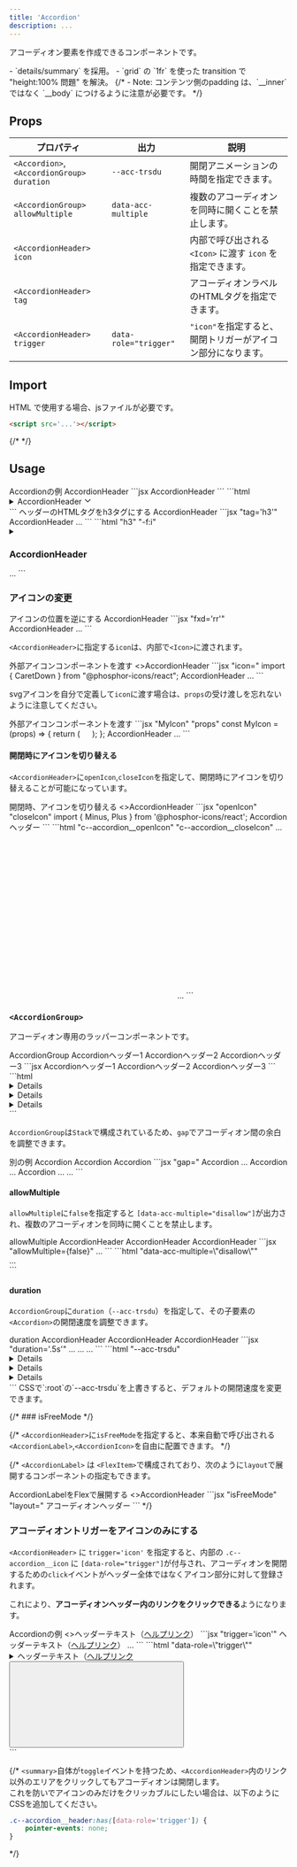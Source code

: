 ```yaml
---
title: 'Accordion'
description: ...
---
```




アコーディオン要素を作成できるコンポーネントです。


<Note title='実装方法について' type='info'>
- `details/summary` を採用。
- `grid` の `1fr` を使った transition で "height:100% 問題" を解決。
	{/* - Note: コンテンツ側のpadding は、`__inner` ではなく `__body` につけるように注意が必要です。 */}
</Note>


## Props

| プロパティ | 出力 | 説明 | 
|---|---|---|
| <PropBadge>`<Accordion>`</PropBadge>,<PropBadge>`<AccordionGroup>`</PropBadge><br/>`duration` | <PropBadge type="cssvar">`--acc-trsdu`</PropBadge> | 開閉アニメーションの時間を指定できます。 |
| <PropBadge>`<AccordionGroup>`</PropBadge><br/>`allowMultiple` | <PropBadge type="attr">`data-acc-multiple`</PropBadge> | 複数のアコーディオンを同時に開くことを禁止します。 |
| <PropBadge>`<AccordionHeader>`</PropBadge><br/>`icon` || 内部で呼び出される`<Icon>` に渡す `icon` を指定できます。 |
| <PropBadge>`<AccordionHeader>`</PropBadge><br/>`tag` || アコーディオンラベルのHTMLタグを指定できます。 |
| <PropBadge>`<AccordionHeader>`</PropBadge><br/>`trigger` | <PropBadge type="attr">`data-role="trigger"`</PropBadge> | `"icon"`を指定すると、 開閉トリガーがアイコン部分になります。|



## Import

<ImportCode component='Accordion, AccordionHeader, AccordionBody' />


HTML で使用する場合、jsファイルが必要です。

```html
<script src='...'></script>
```
{/* <script src="index.js" type="module"></script> */}


## Usage

<Preview>
	<PreviewTitle>Accordionの例</PreviewTitle>
	<PreviewArea p='30'>
		<Accordion>
			<AccordionHeader>AccordionHeader</AccordionHeader>
			<AccordionBody mbs='20'>
				<DammyText length="l" />
			</AccordionBody>
		</Accordion>
	</PreviewArea>
	<PreviewCode slot='tab' label='JSX'>
```jsx
<Accordion>
	<AccordionHeader>AccordionHeader</AccordionHeader>
	<AccordionBody mbs='20'>
		<DammyText length="l" />
	</AccordionBody>
</Accordion>
```
	</PreviewCode>
	<PreviewCode slot='tab' label='HTML'>
```html
<details class="c--accordion">
	<summary class="c--accordion__header l--flex -ai:c">
		<span class="c--accordion__label -fx:1">AccordionHeader</span>
		<span class="c--accordion__icon -d:if">
			<svg xmlns="http://www.w3.org/2000/svg" viewBox="0 0 256 256" width="1em" height="1em" fill="currentColor" focusable="false" class="a--icon" aria-hidden="true"> <path d="M216.49,104.49l-80,80a12,12,0,0,1-17,0l-80-80a12,12,0,0,1,17-17L128,159l71.51-71.52a12,12,0,0,1,17,17Z"></path></svg>
		</span>
	</summary>
	<div class="c--accordion__body l--grid -mbs:20">
		<div class="c--accordion__inner -ov:h">
			<p>Lorem ipsum...</p>
		</div>
	</div>
</details>
```
	</PreviewCode>
</Preview>


<Preview>
	<PreviewTitle>ヘッダーのHTMLタグをh3タグにする</PreviewTitle>
	<PreviewArea p='30'>
		<Accordion>
			<AccordionHeader tag='h3'>AccordionHeader</AccordionHeader>
			<AccordionBody mbs='20'>
				<DammyText length="l" />
			</AccordionBody>
		</Accordion>
	</PreviewArea>
	<PreviewCode slot='tab' label='JSX'>
	```jsx "tag='h3'"
	<Accordion>
		<AccordionHeader tag='h3'>AccordionHeader</AccordionHeader>
		<AccordionBody mbs='20'>...</AccordionBody>
	</Accordion>
	```
	</PreviewCode>
	<PreviewCode slot='tab' label='HTML'>
	```html "h3" "-f:i"
	<details class="c--accordion">
		<summary class="c--accordion__header l--flex -ai:c">
			<h3 class="c--accordion__label -f:i -fx:1">AccordionHeader</h3>
			...
	```
	</PreviewCode>
</Preview>


### アイコンの変更

<Preview>
	<PreviewTitle>アイコンの位置を逆にする</PreviewTitle>
	<PreviewArea p='30'>
		<Accordion>
			<AccordionHeader fxd='rr'>AccordionHeader</AccordionHeader>
			<AccordionBody mbs='20'>
				<DammyText length="l" />
			</AccordionBody>
		</Accordion>
	</PreviewArea>
	<PreviewCode>
```jsx "fxd='rr'"
<Accordion>
	<AccordionHeader fxd='rr'>AccordionHeader</AccordionHeader>
	<AccordionBody mbs='20'>...</AccordionBody>
</Accordion>
```
	</PreviewCode>
</Preview>

`<AccordionHeader>`に指定する`icon`は、内部で`<Icon>`に渡されます。

<Preview>
	<PreviewTitle>外部アイコンコンポーネントを渡す</PreviewTitle>
	<PreviewArea p='30'>
		<Accordion>
			<AccordionHeader icon={{as:CaretDown, weight:'fill'}}>
				<>AccordionHeader</>
			</AccordionHeader>
			<AccordionBody mbs='20'>
				<DammyText length="l" />
			</AccordionBody>
		</Accordion>
	</PreviewArea>
	<PreviewCode>
```jsx "icon="
import { CaretDown } from "@phosphor-icons/react";

<Accordion>
	<AccordionHeader icon={{as:CaretDown, weight:'fill'}}>AccordionHeader</AccordionHeader>
	<AccordionBody mbs='20'>...</AccordionBody>
</Accordion>
```
	</PreviewCode>
</Preview>

svgアイコンを自分で定義して`icon`に渡す場合は、`props`の受け渡しを忘れないように注意してください。

<Preview>
	<PreviewTitle>外部アイコンコンポーネントを渡す</PreviewTitle>
	<PreviewCode>
```jsx "MyIcon" "props"
const MyIcon = (props) => {
	return (
		<svg
			xmlns="http://www.w3.org/2000/svg" 
			viewBox="0 0 24 24"
			width='1em'
			height='1em'
			{...props}
		>...</svg>
	);
};

<Accordion>
	<AccordionHeader icon={MyIcon}>AccordionHeader</AccordionHeader>
	<AccordionBody mbs='20'>...</AccordionBody>
</Accordion>
```
	</PreviewCode>
</Preview>

#### 開閉時にアイコンを切り替える

`<AccordionHeader>`に`openIcon`,`closeIcon`を指定して、開閉時にアイコンを切り替えることが可能になっています。

<Preview>
	<PreviewTitle>開閉時、アイコンを切り替える</PreviewTitle>
	<PreviewArea p='30'>
		<Accordion>
			<AccordionHeader openIcon={{as:Plus, weight:'bold'}} closeIcon={{as:Minus, weight:'bold'}}>
				<>AccordionHeader</>
			</AccordionHeader>
			<AccordionBody mbs='20'>
				<DammyText />
			</AccordionBody>
		</Accordion>
	</PreviewArea>
	<PreviewCode slot='tab' label='JSX'>
```jsx "openIcon" "closeIcon"
import { Minus, Plus } from '@phosphor-icons/react';

<Accordion>
	<AccordionHeader openIcon={{as:Plus, weight:'bold'}} closeIcon={{as:Minus, weight:'bold'}}>
		Accordionヘッダー
	</AccordionHeader>
	<AccordionBody mbs='20'>
		<DammyText />
	</AccordionBody>
</Accordion>
```
	</PreviewCode>
		<PreviewCode slot='tab' label='HTML'>
```html "c--accordion__openIcon" "c--accordion__closeIcon"
...
		<span class="c--accordion__icon -d:if">
			<svg class="c--accordion__openIcon a--icon" ...>...</svg>
			<svg class="c--accordion__closeIcon a--icon" ...>...</svg>
		</span>
...
```
	</PreviewCode>
</Preview>



### `<AccordionGroup>`

アコーディオン専用のラッパーコンポーネントです。

<Preview>
	<PreviewTitle>AccordionGroup</PreviewTitle>
	<PreviewArea p={30}>
		<AccordionGroup hasDivider bd>
			<Accordion p='20'>
				<AccordionHeader>Accordionヘッダー1</AccordionHeader>
				<AccordionBody mbs='20'>
					<DammyText length="l" />
				</AccordionBody>
			</Accordion>
			<Accordion p='20'>
				<AccordionHeader>Accordionヘッダー2</AccordionHeader>
				<AccordionBody mbs='20'>
					<DammyText length="l" />
				</AccordionBody>
			</Accordion>
			<Accordion p='20'>
				<AccordionHeader>Accordionヘッダー3</AccordionHeader>
				<AccordionBody mbs='20'>
					<DammyText length="l" />
				</AccordionBody>
			</Accordion>
		</AccordionGroup>
	</PreviewArea>
	<PreviewCode slot='tab' label='JSX'>
		```jsx
		<AccordionGroup hasDivider bd>
			<Accordion p='20'>
				<AccordionHeader>Accordionヘッダー1</AccordionHeader>
				<AccordionBody mbs='20'>
					<DammyText length="l" />
				</AccordionBody>
			</Accordion>
			<Accordion p='20'>
				<AccordionHeader>Accordionヘッダー2</AccordionHeader>
				<AccordionBody mbs='20'>
					<DammyText length="l" />
				</AccordionBody>
			</Accordion>
			<Accordion p='20'>
				<AccordionHeader>Accordionヘッダー3</AccordionHeader>
				<AccordionBody mbs='20'>
					<DammyText length="l" />
				</AccordionBody>
			</Accordion>
		```
	</PreviewCode>
	<PreviewCode slot='tab' label='HTML'>
```html
<div class="c--accordionGroup l--stack has--divider -bd:">
	<details class="c--accordion -p:20">
		...
	</details>
	<details class="c--accordion -p:20">
		...
	</details>
	<details class="c--accordion -p:20">
		...
	</details>
</div>
```
	</PreviewCode>
</Preview>


`AccordionGroup`は`Stack`で構成されているため、`gap`でアコーディオン間の余白を調整できます。

<Preview>
	<PreviewTitle>別の例</PreviewTitle>
	<PreviewArea p={30}>
		<AccordionGroup gap='20'>
			<Accordion hasDivider bgc='base-2' bxsh='1' bdrs='m'>
				<AccordionHeader p='box'>Accordion</AccordionHeader>
				<AccordionBody p='box'>
					<DammyText length="l" />
				</AccordionBody>
			</Accordion>
			<Accordion hasDivider bgc='base-2' bxsh='1' bdrs='m'>
				<AccordionHeader p='box'>Accordion</AccordionHeader>
				<AccordionBody p='box'>
					<DammyText length="l" />
				</AccordionBody>
			</Accordion>
			<Accordion hasDivider bgc='base-2' bxsh='1' bdrs='m'>
				<AccordionHeader p='box'>Accordion</AccordionHeader>
				<AccordionBody  p='box'>
					<DammyText length="l" />
				</AccordionBody>
			</Accordion>
		</AccordionGroup>
	</PreviewArea>
	<PreviewCode>
```jsx "gap="
<AccordionGroup gap='20'>
	<Accordion hasDivider bgc='base-2' bxsh='1' bdrs='m'>
		<AccordionHeader p='box'>Accordion</AccordionHeader>
		<AccordionBody p='box'>...</AccordionBody>
	</Accordion>
	<Accordion hasDivider bgc='base-2' bxsh='1' bdrs='m'>
		<AccordionHeader p='box'>Accordion</AccordionHeader>
		<AccordionBody p='box'>...</AccordionBody>
	</Accordion>
	<Accordion hasDivider bgc='base-2' bxsh='1' bdrs='m'>
		<AccordionHeader p='box'>Accordion</AccordionHeader>
		<AccordionBody  p='box'>...</AccordionBody>
	</Accordion>
	...
</AccordionGroup>
```
	</PreviewCode>
</Preview>



#### allowMultiple


`allowMultiple`に`false`を指定すると `[data-acc-multiple="disallow"]`が出力され、複数のアコーディオンを同時に開くことを禁止します。

<Preview>
	<PreviewTitle>allowMultiple</PreviewTitle>
	<PreviewArea p={30}>
		<AccordionGroup hasDivider bd allowMultiple={false}>
			<Accordion p='20'>
				<AccordionHeader>AccordionHeader</AccordionHeader>
				<AccordionBody mbs='20'>
					<DammyText length="l" />
				</AccordionBody>
			</Accordion>
			<Accordion p='20'>
				<AccordionHeader>AccordionHeader</AccordionHeader>
				<AccordionBody mbs='20'>
					<DammyText length="l" />
				</AccordionBody>
			</Accordion>
			<Accordion p='20'>
				<AccordionHeader>AccordionHeader</AccordionHeader>
				<AccordionBody mbs='20'>
					<DammyText length="l" />
				</AccordionBody>
			</Accordion>
		</AccordionGroup>
	</PreviewArea>
	<PreviewCode slot='tab' label='JSX'>
```jsx "allowMultiple={false}"
<AccordionGroup hasDivider bd allowMultiple={false}>
	...
</AccordionGroup>
```
	</PreviewCode>
	<PreviewCode slot='tab' label='HTML'>
```html "data-acc-multiple=\"disallow\""
<div class="c--accordionGroup l--stack has--divider -bd:" data-acc-multiple="disallow">
	...
</div>
```
	</PreviewCode>
</Preview>


#### duration

`AccordionGroup`に`duration`（`--acc-trsdu`）を指定して、その子要素の`<Accordion>`の開閉速度を調整できます。

<Preview>
	<PreviewTitle>duration</PreviewTitle>
	<PreviewArea p={30}>
		<AccordionGroup hasDivider bd duration='.5s'>
			<Accordion p='20'>
				<AccordionHeader>AccordionHeader</AccordionHeader>
				<AccordionBody mbs='20'>
					<DammyText length="l" />
				</AccordionBody>
			</Accordion>
			<Accordion p='20'>
				<AccordionHeader>AccordionHeader</AccordionHeader>
				<AccordionBody mbs='20'>
					<DammyText length="l" />
				</AccordionBody>
			</Accordion>
			<Accordion p='20'>
				<AccordionHeader>AccordionHeader</AccordionHeader>
				<AccordionBody mbs='20'>
					<DammyText length="l" />
				</AccordionBody>
			</Accordion>
		</AccordionGroup>
	</PreviewArea>
	<PreviewCode slot='tab' label='JSX'>
```jsx "duration='.5s'"
<AccordionGroup duration='.5s' hasDivider bd>
	<Accordion>...</Accordion>
	<Accordion>...</Accordion>
	<Accordion>...</Accordion>
</AccordionGroup>
```
	</PreviewCode>
	<PreviewCode slot='tab' label='HTML'>
```html "--acc-trsdu"
<div class="c--accordionGroup l--stack has--divider -bd:" style="--acc-trsdu:.5s">
	<details class="c--accordion">...</details>
	<details class="c--accordion">...</details>
	<details class="c--accordion">...</details>
</div>
```
	</PreviewCode>
</Preview>


<Callout type='info'>
CSSで`:root`の`--acc-trsdu`を上書きすると、デフォルトの開閉速度を変更できます。
</Callout>


{/* ### isFreeMode */}

{/* `<AccordionHeader>`に`isFreeMode`を指定すると、本来自動で呼び出される`<AccordionLabel>`,`<AccordionIcon>`を自由に配置できます。 */}


{/* `<AccordionLabel>` は `<FlexItem>`で構成されており、次のように`layout`で展開するコンポーネントの指定もできます。

<Preview>
	<PreviewTitle>AccordionLabelをFlexで展開する</PreviewTitle>
	<PreviewArea p='30'>
		<Accordion>
			<AccordionHeader isFreeMode>
				<AccordionLabel layout={Flex} ai='c' gap='em3' tag='h3'>
					<><Icon as={Question} fz='2xl' />AccordionHeader</>
				</AccordionLabel>
				<AccordionIcon />
			</AccordionHeader>
			<AccordionBody mbs='20'>
				<DammyText length="l" />
			</AccordionBody>
		</Accordion>
	</PreviewArea>
	<PreviewCode>
```jsx "isFreeMode" "layout="
<Accordion>
	<AccordionHeader isFreeMode>
		<AccordionLabel layout={Flex} ai='c' gap='em3' tag='h3'>
			<Icon as={Question} fz='2xl' />
			アコーディオンヘッダー
		</AccordionLabel>
		<AccordionIcon />
	</AccordionHeader>
	<AccordionBody mbs='20'>
		<DammyText length="l" />
	</AccordionBody>
</Accordion>
```
	</PreviewCode>
</Preview> */}



### アコーディオントリガーをアイコンのみにする

`<AccordionHeader>` に `trigger='icon'` を指定すると、内部の `.c--accordion__icon` に `[data-role="trigger"]`が付与され、アコーディオンを開閉するための`click`イベントがヘッダー全体ではなくアイコン部分に対して登録されます。

これにより、**アコーディオンヘッダー内のリンクをクリックできる**ようになります。

<Preview>
	<PreviewTitle>Accordionの例</PreviewTitle>
	<PreviewArea p='30'>
		<Accordion>
			<AccordionHeader trigger='icon'>
				<>ヘッダーテキスト（<a href="#acc">ヘルプリンク</a>）</>
			</AccordionHeader>
			<AccordionBody>
				<DammyText />
			</AccordionBody>
		</Accordion>
	</PreviewArea>
	<PreviewCode slot='tab' label='JSX'>
```jsx "trigger='icon'"
<Accordion>
	<AccordionHeader trigger='icon'>
		ヘッダーテキスト（<a href="#acc">ヘルプリンク</a>）
	</AccordionHeader>
	<AccordionBody>...</AccordionBody>
</Accordion>
```
	</PreviewCode>
	<PreviewCode slot='tab' label='HTML'>
```html "data-role=\"trigger\""
<details class="c--accordion">
	<summary class="c--accordion__header l--flex -ai:c">
		<span class="c--accordion__label -fx:1">ヘッダーテキスト（<a href="#acc">ヘルプリンク</a></span>
		<button class="c--accordion__icon -d:if" data-role="trigger">
			<svg class="a--icon"...>...</svg>
		</button>
	</summary>
	<div class="c--accordion__body l--grid">
		<div class="c--accordion__inner -ov:h">...</div>
	</div>
</details>
```
	</PreviewCode>
</Preview>

{/* 
<Note title='Note:' type='note' isFlow='s'>
`<summary>`自体が`toggle`イベントを持つため、`<AccordionHeader>`内のリンク以外のエリアをクリックしてもアコーディオンは開閉します。  
これを防いでアイコンのみだけをクリッカブルにしたい場合は、以下のようにCSSを追加してください。

```css
.c--accordion__header:has([data-role='trigger']) {
	pointer-events: none;
}
```
</Note> */}
